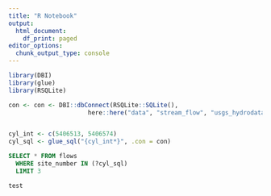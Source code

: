 ```yaml
---
title: "R Notebook"
output:
  html_document:
    df_print: paged
editor_options:
  chunk_output_type: console
---
```




```r
library(DBI)
library(glue)
library(RSQLite)

con <- con <- DBI::dbConnect(RSQLite::SQLite(), 
                      here::here("data", "stream_flow", "usgs_hydrodata.sqlite"))


cyl_int <- c(5406513, 5406574)
cyl_sql <- glue_sql("{cyl_int*}", .con = con)
```


```sql
SELECT * FROM flows
  WHERE site_number IN (?cyl_sql)
  LIMIT 3
```


```r
test
```

